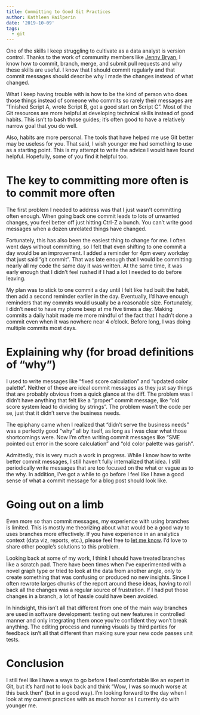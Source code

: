 ```yaml
---
title: Committing to Good Git Practices
author: Kathleen Hailperin
date: '2019-10-09'
tags:
  - git
---
```

One of the skills I keep struggling to cultivate as a data analyst is version 
control. Thanks to the work of community members like 
[Jenny Bryan](https://happygitwithr.com/), I know how to commit, branch, merge, 
and submit pull requests and why these skills are useful. I know that I 
should commit regularly and that commit messages should describe why I made the 
changes instead of what changed.

What I keep having trouble with is how to be the kind of person who does those
things instead of someone who commits so rarely their messages are 
"finished Script A, wrote Script B, got a good start on Script C". Most of the 
Git resources are more helpful at developing technical skills instead of good 
habits. This isn't to bash those guides; it's often good to have a 
relatively narrow goal that you do well. 

Also, habits are more personal. The tools that have helped me use Git better 
may be useless for you. That said, I wish younger me had something to use as a 
starting point. This is my attempt to write the advice I would have found 
helpful. Hopefully, some of you find it helpful too.

# The key to committing more often is to commit more often 

The first problem I needed to address was that I just wasn't committing often 
enough. When going back one commit leads to lots of unwanted changes, you feel 
better off just hitting Ctrl-Z a bunch. You can't write good messages when a 
dozen unrelated things have changed.

Fortunately, this has also been the easiest thing to change for me. I often 
went days without committing, so I felt that even shifting to one commit a 
day would be an improvement. I added a reminder for 4pm every workday that just 
said "git commit". That was late enough that I would be committing nearly all my 
code the same day it was written. At the same time, it was early enough that I 
didn't feel rushed if I had a lot I needed to do before leaving.

My plan was to stick to one commit a day until I felt like had built the habit, 
then add a second reminder earlier in the day. Eventually, I'd have enough 
reminders that my commits would usually be a reasonable size. Fortunately, I 
didn't need to have my phone beep at me five times a day. Making commits a daily
habit made me more mindful of the fact that I hadn't done a commit even when it 
was nowhere near 4 o'clock. Before long, I was doing multiple commits most days.

# Explaining why (for broad definitions of "why")
I used to write messages like "fixed score calculation" and "updated color 
palette". Neither of these are ideal commit messages as they just say things 
that are probably obvious from a quick glance at the diff. The problem was I 
didn't have anything that felt like a "proper" commit message, like "old score 
system lead to dividing by strings". The problem wasn't the code per se, just 
that it didn't serve the business needs.

The epiphany came when I realized that "didn't serve the business needs" was a 
perfectly good "why" all by itself, as long as I was clear what those 
shortcomings were. Now I'm often writing commit messages like "SME pointed out
error in the score calculation" and "old color palette was garish".

Admittedly, this is very much a work in progress. While I know how to write 
better commit messages, I still haven't fully internalized that idea. I
still periodically write messages that are too focused on the what or vague as 
to the why. In addition, I've got a while to go before I feel like I have a good
sense of what a commit message for a blog post should look like.

# Going out on a limb
Even more so than commit messages, my experience with using branches is limited.
This is mostly me theorizing about what would be a good way to uses branches 
more effectively. If you have experience in an analytics context (data viz, 
reports, etc.), please feel free to [let me know](https://twitter.com/khailper). 
I'd love to share other people's solutions to this problem.

Looking back at some of my work, I think I should have treated branches like 
a scratch pad. There have been times when I've experimented with a novel 
graph type or tried to look at the data from another angle, only to create 
something that was confusing or produced no new insights. Since I often rewrote 
larges chunks of the report around these ideas, having to roll back all the 
changes was a regular source of frustration. If I had put those changes in a 
branch, a lot of hassle could have been avoided.

In hindsight, this isn't all that different from one of the main way branches 
are used in software development: testing out new features in controlled manner
and only integrating them once you're confident they won't break anything. The 
editing process and running visuals by third parties for feedback isn't all that
different than making sure your new code passes unit tests.

# Conclusion
I still feel like I have a ways to go before I feel comfortable like an expert 
in Git, but it's hard not to look back and think "Wow, I was so much worse at 
this back then" (but in a good way). I'm looking forward to the day when I look 
at my current practices with as much horror as I currently do with younger me.
